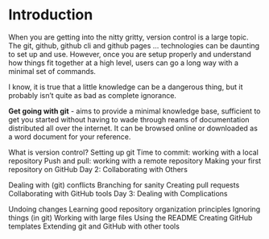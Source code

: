 # Introduction {.unnumbered}

When you are getting into the nitty gritty, version control is a large topic.
The git, github, github cli and github pages ... technologies can be daunting to set up and use.
However, once you are setup properly and understand how things fit together at a high level, users can go a long way with a minimal set of commands.

I know, it is true that a little knowledge can be a dangerous thing, but it probably isn't quite as bad as complete ignorance.

**Get going with git** - aims to provide a minimal knowledge base, sufficient to get you started without having to wade through reams of documentation distributed all over the internet.
It can be browsed online or downloaded as a word document for your reference.

What is version control?
Setting up git
Time to commit: working with a local repository
Push and pull: working with a remote repository
Making your first repository on GitHub
Day 2: Collaborating with Others

Dealing with (git) conflicts
Branching for sanity
Creating pull requests
Collaborating with GitHub tools
Day 3: Dealing with Complications

Undoing changes
Learning good repository organization principles
Ignoring things (in git)
Working with large files
Using the README
Creating GitHub templates
Extending git and GitHub with other tools






